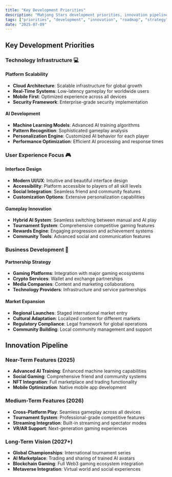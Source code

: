 ```yaml
---
title: "Key Development Priorities"
description: "Mahjong Stars development priorities, innovation pipeline, and business development strategy for platform growth."
tags: ["priorities", "development", "innovation", "roadmap", "strategy"]
date: "2025-07-09"
---
```


## Key Development Priorities

### Technology Infrastructure 💻

#### Platform Scalability
- **Cloud Architecture**: Scalable infrastructure for global growth
- **Real-Time Systems**: Low-latency gameplay for worldwide users
- **Mobile First**: Optimized experience across all devices
- **Security Framework**: Enterprise-grade security implementation

#### AI Development
- **Machine Learning Models**: Advanced AI training algorithms
- **Pattern Recognition**: Sophisticated gameplay analysis
- **Personalization Engine**: Customized AI behavior for each player
- **Performance Optimization**: Efficient AI processing and response times

### User Experience Focus 🎮

#### Interface Design
- **Modern UI/UX**: Intuitive and beautiful interface design
- **Accessibility**: Platform accessible to players of all skill levels
- **Social Integration**: Seamless friend and community features
- **Customization Options**: Extensive personalization capabilities

#### Gameplay Innovation
- **Hybrid AI System**: Seamless switching between manual and AI play
- **Tournament System**: Comprehensive competitive gaming features
- **Rewards Engine**: Engaging progression and achievement systems
- **Community Tools**: Advanced social and communication features

### Business Development 🤝

#### Partnership Strategy
- **Gaming Platforms**: Integration with major gaming ecosystems
- **Crypto Services**: Wallet and exchange partnerships
- **Media Companies**: Content and marketing collaborations
- **Technology Providers**: Infrastructure and service partnerships

#### Market Expansion
- **Regional Launches**: Staged international market entry
- **Cultural Adaptation**: Localized content for different markets
- **Regulatory Compliance**: Legal framework for global operations
- **Community Building**: Local community management and support

## Innovation Pipeline

### Near-Term Features (2025)
- **Advanced AI Training**: Enhanced machine learning capabilities
- **Social Gaming**: Comprehensive friend and community systems
- **NFT Integration**: Full marketplace and trading functionality
- **Mobile Optimization**: Native mobile app development

### Medium-Term Features (2026)
- **Cross-Platform Play**: Seamless gameplay across all devices
- **Tournament System**: Professional-grade competitive features
- **Streaming Integration**: Built-in streaming and spectator modes
- **VR/AR Support**: Next-generation gaming experiences

### Long-Term Vision (2027+)
- **Global Championships**: International tournament series
- **AI Marketplace**: Trading and sharing of trained AI avatars
- **Blockchain Gaming**: Full Web3 gaming ecosystem integration
- **Metaverse Integration**: Virtual world and social experiences
